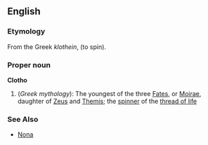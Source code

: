 ==English==
===Etymology===
From the Greek ''klothein'', (to spin).

===Proper noun===
'''Clotho'''
{{wikipedia}}
# (''Greek mythology''): The youngest of the three [[Fates]], or [[Moirae]], daughter of [[Zeus]] and [[Themis]]; the [[spinner]] of the [[thread of life]]

===See Also===
* [[Nona]]